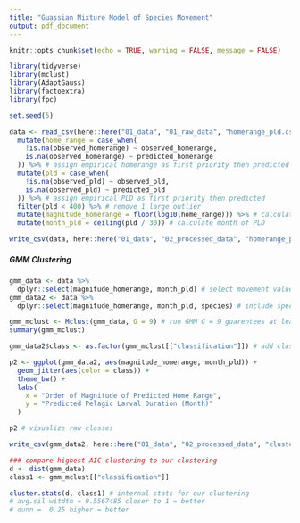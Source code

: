 ```yaml
---
title: "Guassian Mixture Model of Species Movement"
output: pdf_document
---
```


```r
knitr::opts_chunk$set(echo = TRUE, warning = FALSE, message = FALSE)

library(tidyverse)
library(mclust)
library(AdaptGauss)
library(factoextra)
library(fpc)

set.seed(5)
```


```r
data <- read_csv(here::here("01_data", "01_raw_data", "homerange_pld.csv")) %>%
  mutate(home_range = case_when(
    !is.na(observed_homerange) ~ observed_homerange,
    is.na(observed_homerange) ~ predicted_homerange
  )) %>% # assign empirical homerange as first priority then predicted
  mutate(pld = case_when(
    !is.na(observed_pld) ~ observed_pld,
    is.na(observed_pld) ~ predicted_pld
  )) %>% # assign empirical PLD as first priority then predicted
  filter(pld < 400) %>% # remove 1 large outlier
  mutate(magnitude_homerange = floor(log10(home_range))) %>% # calculate order of magnitude of home range
  mutate(month_pld = ceiling(pld / 30)) # calculate month of PLD

write_csv(data, here::here("01_data", "02_processed_data", "homerange_pld_processed.csv"))
```

##### GMM Clustering

```r
gmm_data <- data %>%
  dplyr::select(magnitude_homerange, month_pld) # select movement values for clustering
gmm_data2 <- data %>%
  dplyr::select(magnitude_homerange, month_pld, species) # include species for visualization

gmm_mclust <- Mclust(gmm_data, G = 9) # run GMM G = 9 guarentees at least 3 classes across each axis (homerange or PLD)
summary(gmm_mclust)

gmm_data2$class <- as.factor(gmm_mclust[["classification"]]) # add class variable to GMM data with species

p2 <- ggplot(gmm_data2, aes(magnitude_homerange, month_pld)) +
  geom_jitter(aes(color = class)) +
  theme_bw() +
  labs(
    x = "Order of Magnitude of Predicted Home Range",
    y = "Predicted Pelagic Larval Duration (Month)"
  )

p2 # visualize raw classes

write_csv(gmm_data2, here::here("01_data", "02_processed_data", "clusters.csv"))
```

```r
### compare highest AIC clustering to our clustering
d <- dist(gmm_data)
class1 <- gmm_mclust[["classification"]]

cluster.stats(d, class1) # internal stats for our clustering
# avg.sil witdth = 0.5567485 closer to 1 = better
# dunn =  0.25 higher = better
```
